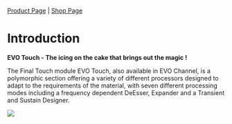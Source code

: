 [Product Page](https://www.flux.audio/project/evo-series/) 
| [Shop Page](https://shop.flux.audio/en_US/products/evo-series-pack)

# Introduction

**EVO Touch - The icing on the cake that brings out the magic !**

The Final Touch module EVO Touch, also available in EVO Channel, is a polymorphic section offering a variety of different processors designed to adapt to the requirements of the material, with seven different processing modes including a frequency dependent DeEsser, Expander and a Transient and Sustain Designer.


![](https://flux-shared.s3.amazonaws.com/doc_images/Plugins/evo-touch/evoTouch.png)

